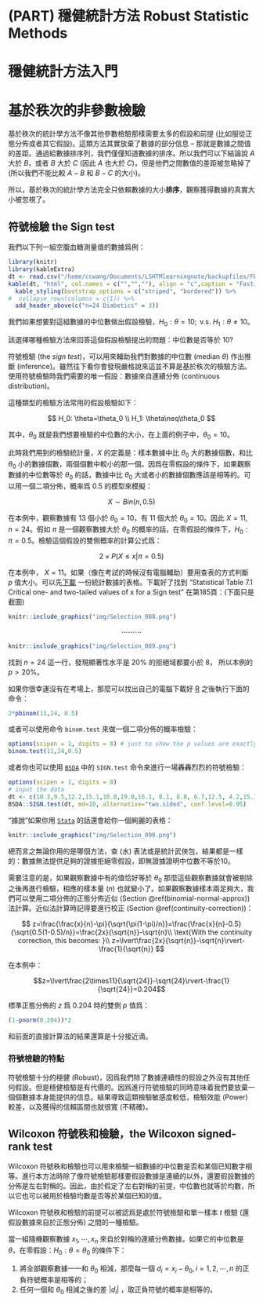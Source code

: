 # (PART) 穩健統計方法 Robust Statistic Methods {-}

# 穩健統計方法入門

# 基於秩次的非參數檢驗

基於秩次的統計學方法不像其他參數檢驗那樣需要太多的假設和前提 (比如服從正態分佈或者其它假設)。這類方法其實放棄了數據的部分信息 -- 那就是數據之間值的差距。通過給數據排序列，我們僅僅知道數據的排序。所以我們可以下結論說 $A$ 大於 $B$，或者 $B$ 大於 $C$ (因此 $A$ 也大於 $C$)，但是他們之間數值的差距被忽略掉了 (所以我們不能比較 $A-B$ 和 $B-C$ 的大小)。

所以，基於秩次的統計學方法完全只依賴數據的大小**排序**，觀察獲得數據的真實大小被忽視了。

## 符號檢驗 the Sign test

我們以下列一組空腹血糖測量值的數據爲例：

```r
library(knitr)
library(kableExtra)
dt <- read.csv("/home/ccwang/Documents/LSHTMlearningnote/backupfiles/FBG.csv", header = F)
kable(dt, "html", col.names = c("","",""), align = "c",caption = "Fasting Glucose Level (mmol/L)") %>%
  kable_styling(bootstrap_options = c("striped", "bordered")) %>%
#  collapse_rows(columns = c(1)) %>%
  add_header_above(c("n=24 Diabetics" = 3))
```
我們如果想要對這組數據的中位數做出假設檢驗，$H_0: \theta = 10; \text{ v.s. } H_1: \theta\neq10$。

該選擇哪種檢驗方法來回答這個假設檢驗提出的問題：中位數是否等於 $10$?

符號檢驗 (the _sign test_)，可以用來輔助我們對數據的中位數 (median $\theta$) 作出推斷 (inference)。雖然往下看你會發現嚴格說來這並不算是基於秩次的檢驗方法。使用符號檢驗時我們需要的唯一假設：數據來自連續分佈 (continuous distribution)。

這種類型的檢驗方法常用的假設檢驗如下：

$$
H_0: \theta=\theta_0 \\
H_1: \theta\neq\theta_0
$$

其中，$\theta_0$ 就是我們想要檢驗的中位數的大小，在上面的例子中，$\theta_0=10$。

此時我們用到的檢驗統計量，$X$ 的定義是：樣本數據中比 $\theta_0$ 大的數據個數，和比 $\theta_0$ 小的數據個數，兩個個數中較小的那一個。因爲在零假設的條件下，如果觀察數據的中位數等於 $\theta_0$ 的話，數據中比 $\theta_0$ 大或者小的數據個數應該是相等的。可以用一個二項分佈，概率爲 $0.5$ 的模型來模擬：

$$X\sim Bin(n, 0.5)$$

在本例中，觀察數據有 13 個小於 $\theta_0=10$，有 11 個大於 $\theta_0=10$。因此 $X=11, n=24$。假如 $\pi$ 是一個觀察數據大於 $\theta_0$ 的概率的話，在零假設的條件下，$H_0: \pi=0.5$。檢驗這個假設的雙側概率的計算公式爲：

$$2\times P(X\leqslant x|\pi=0.5)$$

在本例中， $X=11$。如果（像在考試的時候沒有電腦輔助）要用查表的方式判斷 $p$ 值大小。可以先[下載](http://onlinelibrary.wiley.com/doi/10.1002/9780470776124.app1/pdf) 一份統計數據的表格。下載好了找到 "Statistical Table 7.1 Critical one- and two-tailed values of x for a Sign test" 在第185頁：(下面只是截圖)


```r
knitr::include_graphics("img/Selection_088.png")
```
$$\cdots\cdots\cdots$$

```r
knitr::include_graphics("img/Selection_089.png")
```

找到 $n=24$ 這一行，發現顯著性水平是 $20\%$ 的拒絕域都要小於 $8$， 所以本例的 $p>20\%$。

如果你很幸運沒有在考場上，那麼可以找出自己的電腦下載好 [R](https://www.r-project.org/) 之後執行下面的命令：

```r
2*pbinom(11,24, 0.5)
```
或者可以使用命令 `binom.test` 來做一個二項分佈的概率檢驗：

```r
options(scipen = 1, digits = 8) # just to show the p values are exactly the same
binom.test(11,24,0.5)
```

或者你也可以使用 [`BSDA`](https://alanarnholt.github.io/BSDA/) 中的 `SIGN.test` 命令來進行一場轟轟烈烈的符號檢驗：

```r
options(scipen = 1, digits = 8)
# input the data
dt <- c(10.3,9.5,12.2,15.1,10.8,19.0,16.1, 8.1, 8.8, 6.7,12.5, 4.2,15.3, 7.2, 9.3, 8.6, 5.3,6.7 ,5.2,13.3, 7.5, 4.9,19.5,11.1)
BSDA::SIGN.test(dt, md=10, alternative="two.sided", conf.level=0.95)
```

“據說”如果你用 [`Stata`](https://www.stata.com/) 的話還會給你一個絢麗的表格：

```r
knitr::include_graphics("img/Selection_090.png")
```

總而言之無論你用的是哪個方法，查 (水) 表法或是統計武俠包，結果都是一樣的：數據無法提供足夠的證據拒絕零假設，即無證據證明中位數不等於10。

需要注意的是，如果觀察數據中有的值恰好等於 $\theta_0$ 那麼這些觀察數據就會被剔除之後再進行檢驗，相應的樣本量 ($n$) 也就變小了。如果觀察數據樣本兩足夠大，我們可以使用二項分佈的正態分佈近似 (Section \@ref(binomial-normal-approx)) 法計算。近似法計算時記得要進行校正 (Section \@ref(continuity-correction))：

$$
z=\frac{\frac{x}{n}-\pi}{\sqrt{\pi(1-\pi)/n}}=\frac{\frac{x}{n}-0.5}{\sqrt{0.5(1-0.5)/n}}=\frac{2x}{\sqrt{n}}-\sqrt{n}\\
\text{With the continuity correction, this becomes: }\\
z=\lvert\frac{2x}{\sqrt{n}}-\sqrt{n}\rvert-\frac{1}{\sqrt{n}}
$$

在本例中：

$$z=\lvert\frac{2\times11}{\sqrt{24}}-\sqrt{24}\rvert-\frac{1}{\sqrt{24}}=0.204$$

標準正態分佈的 $z$ 爲 $0.204$ 時的雙側 $p$ 值爲：

```r
(1-pnorm(0.204))*2
```

和前面的直接計算法的結果還算是十分接近滴。


### 符號檢驗的特點

符號檢驗十分的穩健 (Robust)，因爲我們除了數據連續性的假設之外沒有其他任何假設。但是穩健檢驗是有代價的。因爲進行符號檢驗的同時意味着我們要放棄一個個數據本身能提供的信息。結果導致這類檢驗敏感度較低，檢驗效能 (Power) 較差，以及獲得的信賴區間也就很寬 (不精確)。

## Wilcoxon 符號秩和檢驗，the Wilcoxon signed-rank test

Wilcoxon 符號秩和檢驗也可以用來檢驗一組數據的中位數是否和某個已知數字相等。進行本方法時除了像符號檢驗那樣要假設數據是連續的以外，還要假設數據的分佈是左右對稱的。因此，由於假定了左右對稱的前提，中位數也就等於均數，所以它也可以被用於檢驗均數是否等於某個已知的值。

Wilcoxon 符號秩和檢驗的前提可以被認爲是處於符號檢驗和單一樣本 $t$ 檢驗 (還假設數據來自於正態分佈) 之間的一種檢驗。

當一組隨機觀察數據 $x_1,\cdots,x_n$ 來自於對稱的連續分佈數據。如果它的中位數是 $\theta$，在零假設：$H_0: \theta=\theta_0$ 的條件下：

1. 將全部觀察數據一一和 $\theta_0$ 相減，那麼每一個 $d_i=x_i-\theta_0, i=1,2,\cdots,n$ 的正負符號概率是相等的；
2. 任何一個和 $\theta_0$ 相減之後的差 $\lvert d_i \lvert$ ，取正負符號的概率是相等的。
